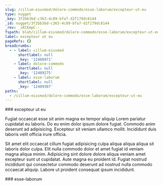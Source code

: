 ```yaml
---
slug: /cillum-eiusmod/dolore-commodo/esse-laborum/excepteur-ut-eu
type: nugget
_key: 3f2bb3bd-c363-4c89-bfa7-d2f179dc8144
_id: nugget/3f2bb3bd-c363-4c89-bfa7-d2f179dc8144
_rev: _iKCEmpC--_
fspath: blah/cillum-eiusmod/dolore-commodo/esse-laborum/excepteur-ut-eu.md
label: excepteur ut eu
pageRefs: {}
breadcrumbs:
  - - label: cillum-eiusmod
      shortlabel: null
      _key: '12408971'
    - label: dolore-commodo
      shortlabel: null
      _key: '12409275'
    - label: esse-laborum
      shortlabel: null
      _key: '12409307'
paths:
  - /cillum-eiusmod/dolore-commodo/esse-laborum/excepteur-ut-eu
---
```


<NuggetArea>
<Nugget slug="/cillum-eiusmod/dolore-commodo/esse-laborum/excepteur-ut-eu" type="nugget" _key="3f2bb3bd-c363-4c89-bfa7-d2f179dc8144" _id="nugget/3f2bb3bd-c363-4c89-bfa7-d2f179dc8144" _rev="_iKCEmpC--_" fspath="blah/cillum-eiusmod/dolore-commodo/esse-laborum/excepteur-ut-eu.md" label="excepteur ut eu" paths="/cillum-eiusmod/dolore-commodo/esse-laborum/excepteur-ut-eu">
<NuggetBody>
### excepteur ut eu

Fugiat occaecat esse sit anim magna ex tempor aliquip Lorem pariatur cupidatat eu laboris. Do eu enim dolor ipsum dolore fugiat. Commodo anim deserunt ad adipisicing. Excepteur sit veniam ullamco mollit. Incididunt duis laboris velit officia irure officia.

Sit amet elit occaecat cillum fugiat adipisicing culpa aliqua aliqua aliqua sit laboris dolor culpa. Elit nulla commodo dolor et amet fugiat id veniam magna aliqua minim. Adipisicing sint dolore dolore aliqua veniam amet excepteur sunt ut cupidatat. Aute magna eu proident id. Fugiat nostrud incididunt qui consectetur commodo deserunt ad nostrud nulla commodo occaecat aliquip. Labore ut proident consequat ipsum incididunt.

</NuggetBody>
<Breadcrumbs>
<Crumbs>
<Crumb _key="12408971" label="cillum-eiusmod" /><Crumb _key="12409275" label="dolore-commodo" /><Crumb _key="12409307" label="esse-laborum" />
</Crumbs>
</Breadcrumbs>
</Nugget>

<NuggetsInbound>
</NuggetsInbound>
<NuggetsOutbound>
</NuggetsOutbound>
</NuggetArea>
<PassagesInbound>
<Passage direction="inbound" type="passage" _key="12409307" _id="passage/12409307" _rev="_iKCEmp---_" label="esse-laborum" passage="esse-laborum" fspath="blah/cillum-eiusmod/dolore-commodo/esse-laborum" paths="/cillum-eiusmod/dolore-commodo/esse-laborum" slug="/cillum-eiusmod/dolore-commodo/esse-laborum">
<NuggetBody>
### esse-laborum

</NuggetBody>
<Breadcrumbs>
<Crumbs>
<Crumb _key="12408971" label="cillum-eiusmod" /><Crumb _key="12409275" label="dolore-commodo" />
</Crumbs>
</Breadcrumbs>
</Passage>

</PassagesInbound>
<PassagesOutbound>
</PassagesOutbound>